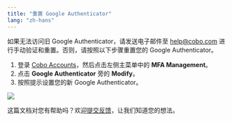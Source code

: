 ```yaml
---
title: "重置 Google Authenticator"
lang: "zh-hans"
---
```


<Note>如果无法访问旧 Google Authenticator，请发送电子邮件至 [help@cobo.com](mailto:help@cobo.com) 进行手动验证和重置。否则，请按照以下步骤重置您的 Google Authenticator。</Note>

1. 登录 [Cobo Accounts](https://accounts.cobo.com/)，然后点击左侧主菜单中的 **MFA Management**。
2. 点击 **Google Authenticator** 旁的 **Modify**。
3. 按照提示设置您的新 Google Authenticator。

<img src="/cn/images/cobo-accounts/_xhiQMOa7LNMh0f9QR3LCIVTSncU4VZIUcCZj5aCUP7mxmw2RaMN9mmwDwdp8mTyzWH063WyZPEcGKJEX_1sAUxBz6aMm5CVGUigupUkl3QYa0ci30dQ_C3RGL0KdVFpg7cobueWhNoxsdGdC-s23Mw.png" className="screenshot_full_screen"/>


<Tip>这篇文档对您有帮助吗？欢迎[提交反馈](https://forms.zohopublic.com/cobo/form/DocumentFeedbackForm/formperma/QvLOhxJv1_JMsJ-1dleZ8Itb_7rzN-LtgvsDdxosoVI?referrername=manuals)，让我们知道您的想法。</Tip>